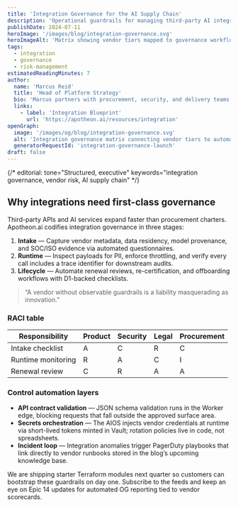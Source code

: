 ```yaml
---
title: 'Integration Governance for the AI Supply Chain'
description: 'Operational guardrails for managing third-party AI integrations, APIs, and vendor ecosystems at enterprise scale.'
publishDate: 2024-07-11
heroImage: '/images/blog/integration-governance.svg'
heroImageAlt: 'Matrix showing vendor tiers mapped to governance workflows and automated checks'
tags:
  - integration
  - governance
  - risk-management
estimatedReadingMinutes: 7
author:
  name: 'Marcus Reid'
  title: 'Head of Platform Strategy'
  bio: 'Marcus partners with procurement, security, and delivery teams to operationalize vendor oversight without slowing deployment velocity.'
  links:
    - label: 'Integration Blueprint'
      url: 'https://apotheon.ai/resources/integration'
openGraph:
  image: '/images/og/blog/integration-governance.svg'
  alt: 'Integration governance matrix connecting vendor tiers to automated policy enforcement'
  generatorRequestId: 'integration-governance-launch'
draft: false
---
```


{/* editorial: tone="Structured, executive" keywords="integration governance, vendor risk, AI supply chain" */}

## Why integrations need first-class governance

Third-party APIs and AI services expand faster than procurement charters. Apotheon.ai codifies integration governance in three stages:

1. **Intake** — Capture vendor metadata, data residency, model provenance, and SOC/ISO evidence via automated questionnaires.
2. **Runtime** — Inspect payloads for PII, enforce throttling, and verify every call includes a trace identifier for downstream audits.
3. **Lifecycle** — Automate renewal reviews, re-certification, and offboarding workflows with D1-backed checklists.

> “A vendor without observable guardrails is a liability masquerading as innovation.”

### RACI table

| Responsibility     | Product | Security | Legal | Procurement |
| ------------------ | ------- | -------- | ----- | ----------- |
| Intake checklist   | A       | C        | R     | C           |
| Runtime monitoring | R       | A        | C     | I           |
| Renewal review     | C       | R        | A     | A           |

### Control automation layers

- **API contract validation** — JSON schema validation runs in the Worker edge, blocking requests that fall outside the approved surface area.
- **Secrets orchestration** — The AIOS injects vendor credentials at runtime via short-lived tokens minted in Vault; rotation policies live in code, not spreadsheets.
- **Incident loop** — Integration anomalies trigger PagerDuty playbooks that link directly to vendor runbooks stored in the blog’s upcoming knowledge base.

We are shipping starter Terraform modules next quarter so customers can bootstrap these guardrails on day one. Subscribe to the feeds and keep an eye on Epic 14 updates for automated OG reporting tied to vendor scorecards.
